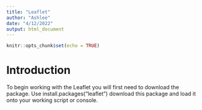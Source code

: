 ```yaml
---
title: "Leaflet"
author: "Ashlee"
date: "4/12/2022"
output: html_document
---
```


```r
knitr::opts_chunk$set(echo = TRUE)
```

# Introduction 
To begin working with the Leaflet you will first need to download the package. Use install.packages("leaflet") download this package and load it onto your working script or console. 
